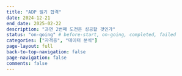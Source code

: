 ```yaml
---
title: "ADP 필기 합격"
date: 2024-12-21
end_date: 2025-02-22
description: "과연 2번째 도전은 성공할 것인가"
status: "on-going" # before-start, on-going, completed, failed
categories: ["자격증", "데이터 분석"]
page-layout: full
back-to-top-navigation: false
page-navigation: false
comments: false
---
```

